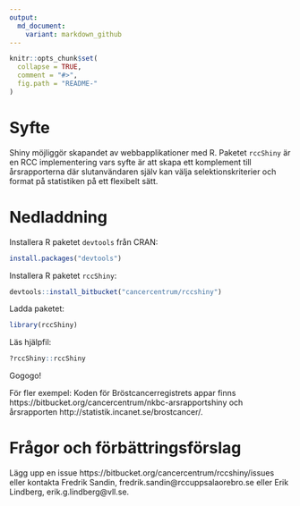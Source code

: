 ```yaml
---
output:
  md_document:
    variant: markdown_github
---
```


```r
knitr::opts_chunk$set(
  collapse = TRUE,
  comment = "#>",
  fig.path = "README-"
)
```

# Syfte

Shiny möjliggör skapandet av webbapplikationer med R. Paketet `rccShiny` är en RCC implementering vars syfte är att skapa ett komplement till årsrapporterna där slutanvändaren själv kan välja selektionskriterier och format på statistiken på ett flexibelt sätt.   

# Nedladdning

Installera R paketet `devtools` från CRAN:

```r
install.packages("devtools")
```

Installera R paketet `rccShiny`: 

```r
devtools::install_bitbucket("cancercentrum/rccshiny")
```

Ladda paketet: 

```r
library(rccShiny) 
```

Läs hjälpfil:

```r
?rccShiny::rccShiny
```

Gogogo!  

För fler exempel: Koden för Bröstcancerregistrets appar finns https://bitbucket.org/cancercentrum/nkbc-arsrapportshiny och årsrapporten http://statistik.incanet.se/brostcancer/. 


# Frågor och förbättringsförslag

Lägg upp en issue https://bitbucket.org/cancercentrum/rccshiny/issues eller kontakta Fredrik Sandin, fredrik.sandin@rccuppsalaorebro.se eller Erik Lindberg, erik.g.lindberg@vll.se.
